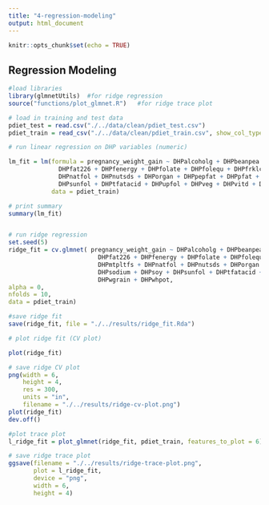 ```yaml
---
title: "4-regression-modeling"
output: html_document
---
```


```r
knitr::opts_chunk$set(echo = TRUE)
```

## Regression Modeling 
```r
#load libraries
library(glmnetUtils)  #for ridge regression
source("functions/plot_glmnet.R")   #for ridge trace plot

```

```r
# load in training and test data
pdiet_test = read.csv("./../data/clean/pdiet_test.csv")
pdiet_train = read_csv("./../data/clean/pdiet_train.csv", show_col_types = FALSE)
```

```r
# run linear regression on DHP variables (numeric)

lm_fit = lm(formula = pregnancy_weight_gain ~ DHPalcoholg + DHPbeanpea + DHPbfpklb + DHPcalcium + DHPfat205 +
              DHPfat226 + DHPfenergy + DHPfolate + DHPfolequ + DHPfrklch + DHPfruit + DHPiron + DHPmtpltfs +
              DHPnatfol + DHPnutsds + DHPorgan + DHPpepfat + DHPpfat + DHPpoultry + DHPsodium + DHPsoy +
              DHPsunfol + DHPtfatacid + DHPupfol + DHPveg + DHPvitd + DHPwgrain + DHPwhpot,
            data = pdiet_train)

# print summary
summary(lm_fit)



```



```r
# run ridge regression
set.seed(5)
ridge_fit = cv.glmnet( pregnancy_weight_gain ~ DHPalcoholg + DHPbeanpea + DHPbfpklb + DHPcalcium + DHPfat205 +
                         DHPfat226 + DHPfenergy + DHPfolate + DHPfolequ + DHPfrklch + DHPfruit + DHPiron +
                         DHPmtpltfs + DHPnatfol + DHPnutsds + DHPorgan + DHPpepfat + DHPpfat + DHPpoultry +
                         DHPsodium + DHPsoy + DHPsunfol + DHPtfatacid + DHPupfol + DHPveg + DHPvitd +
                         DHPwgrain + DHPwhpot,
alpha = 0,
nfolds = 10,
data = pdiet_train)

#save ridge fit
save(ridge_fit, file = "./../results/ridge_fit.Rda")

# plot ridge fit (CV plot)

plot(ridge_fit)

# save ridge CV plot
png(width = 6, 
    height = 4,
    res = 300,
    units = "in", 
    filename = "./../results/ridge-cv-plot.png")
plot(ridge_fit)
dev.off()

#plot trace plot 
l_ridge_fit = plot_glmnet(ridge_fit, pdiet_train, features_to_plot = 6)

# save ridge trace plot
ggsave(filename = "./../results/ridge-trace-plot.png", 
       plot = l_ridge_fit, 
       device = "png", 
       width = 6, 
       height = 4)


```
























